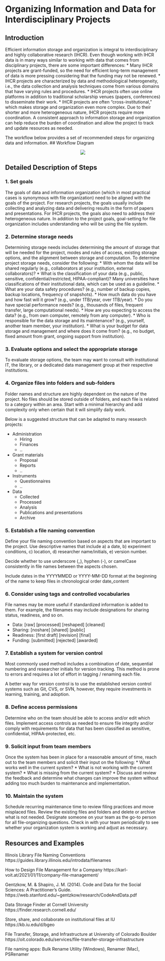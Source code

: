 # Organizing Information and Data for Interdisciplinary Projects
## Introduction
Efficient information storage and organization is integral to interdisciplinary and highly collaborative research (IHCR). Even though working with IHCR data is in many ways similar to working with data that comes from disciplinary projects, there are some important differences:
   * Many IHCR projects are grant-funded, so the need for efficient long-term management of data is more pressing considering that the funding may not be renewed.
   * IHCR projects are characterized by data and methodological heterogeneity, i.e., the data collection and analysis techniques come from various domains that have varying rules and procedures.
   * IHCR projects often use online platforms in addition to traditional scholarship venues (papers, conferences) to disseminate their work.
   * IHCR projects are often "cross-institutional," which makes storage and organization even more complex.
Due to their shorter and more heterogeneous nature, IHCR projects require more coordination. A consistent approach to information storage and organization can help reduce the burden of coordination and allow the project to track and update resources as needed.

The workflow below provides a set of recommended steps for organizing data and information.
## Workflow Diagram
<p align="center">
<img src="./images/InformationStorageWorkflowDiagram.png">
</p>

## Detailed Description of Steps

### 1. Set goals
The goals of data and information organization (which in most practical cases is synonymous with file organization) need to be aligned with the goals of the project. For research projects, the goals usually include collecting and analyzing data and delivering results in the form of papers and presentations. For IHCR projects, the goals also need to address their heterogeneous nature. In addition to the project goals, goal-setting for file organization includes understanding who will be using the file system.

### 2. Determine storage needs
Determining storage needs includes determining the amount of storage that will be needed for the project, modes and rules of access, existing storage options, and the alignment between storage and computation.
To determine project storage needs, consider the following:
   * With whom the data will be shared regularly (e.g., collaborators at your institution, external collaborators)?
   *  What is the classification of your data (e.g., public, sensitive, confidential/restricted, HIPAA-compliant)? Many universities have classifications of their institutional data, which can be used as a guideline.
   * What are your data safety procedures? (e.g., number of backup copies, backup locations, frequency of snapshots).
   * How much data do you have and how fast will it grow? (e.g., under 1TB/year, over 1TB/year).
   * Do you have special performance needs? (e.g., thousands of files, frequent transfer, large computational needs).
   * How are you expecting to access the data? (e.g., from own computer, remotely from any computer).
   * Who is responsible for the data storage and its maintenance? (e.g., yourself, another team member, your institution).
   * What is your budget for data storage and management and where does it come from? (e.g., no budget, fixed amount from grant, ongoing support from institution).

### 3. Evaluate options and select the appropriate storage
To evaluate storage options, the team may want to consult with institutional IT, the library, or a dedicated data management group at their respective institutions.

### 4. Organize files into folders and sub-folders
Folder names and structure are highly dependent on the nature of the project. No files should be stored outside of folders, and each file is related to a category within an area. Start with a minimal hierarchy and add complexity only when certain that it will simplify daily work.

Below is a suggested structure that can be adapted to many research projects:

* Administration
  - Hiring
  - Finances
  - ..
* Grant materials
  - Proposal
  - Reports
  - ..	
* Instruments
  - Questionnaires
  - ..
* Data
  - Collected
  - Processed
  - Analysis
  - Publications and presentations
  - Archive
  
### 5. Establish a file naming convention
Define your file naming convention based on aspects that are important to the project. Use descriptive names that include a) a date, b) experiment conditions, c) location, d) researcher name/initials, e) version number.  

Decide whether to use underscore (_), hyphen (-), or camelCase consistently in file names between the aspects chosen.

Include dates in the YYYYMMDD or YYYY-MM-DD format at the beginning of the name to keep files in chronological order
date_content

### 6. Consider using tags and controlled vocabularies
File names may be more useful if standardized information is added to them. For example, the filenames may include designations for sharing status, readiness, and so on.

   * Data: [raw] [processed] [reshaped] [cleaned] 
   * Sharing: [noshare] [shared] [public]
   * Readiness: [first draft] [revision] [final]
   * Funding: [submitted] [rejected] [awarded]

### 7. Establish a system for version control
Most commonly used method includes a combination of date, sequential numbering and researcher initials for version tracking. This method is prone to errors and requires a lot of effort in tagging / renaming each file.

A better way for version control is to use the established version control systems such as Git, CVS, or SVN, however, they require investments in learning, training, and adoption.

### 8. Define access permissions
Determine who on the team should be able to access and/or edit which files. Implement access controls as needed to ensure file integrity and/or comply with requirements for data that has been classified as sensitive, confidential, HIPAA-protected, etc. 

### 9. Solicit input from team members
Once the system has been in place for a reasonable amount of time, reach out to the team members and solicit their input on the following:
   * What works well in the current system?
   * What is not working with the current system?
   * What is missing from the current system?
   * Discuss and review the feedback and determine what changes can improve the system without adding too much burden to maintenance and implementation.

### 10. Maintain the system
Schedule recurring maintenance time to review filing practices and move misplaced files.
Review the existing files and folders and delete or archive what is not needed.
Designate someone on your team as the go-to person for all file-organizing questions.
Check in with your team periodically to see whether your organization system is working and adjust as necessary.

## Resources and Examples
Illinois Library File Naming Conventions https://guides.library.illinois.edu/introdata/filenames

How to Design File Management for a Company https://karl-voit.at/2021/01/11/company-file-management/ 

Gentzkow, M. & Shapiro, J. M. (2014). Code and Data for the Social Sciences: A Practitioner’s Guide. https://web.stanford.edu/~gentzkow/research/CodeAndData.pdf 

Data Storage Finder at Cornell University https://finder.research.cornell.edu/

Store, share, and collaborate on institutional files at IU https://kb.iu.edu/d/bgeo

File Transfer, Storage, and Infrastructure at University of Colorado Boulder https://oit.colorado.edu/services/file-transfer-storage-infrastructure

File naming apps: Bulk Rename Utility (Windows), Renamer (Mac), PSRenamer
